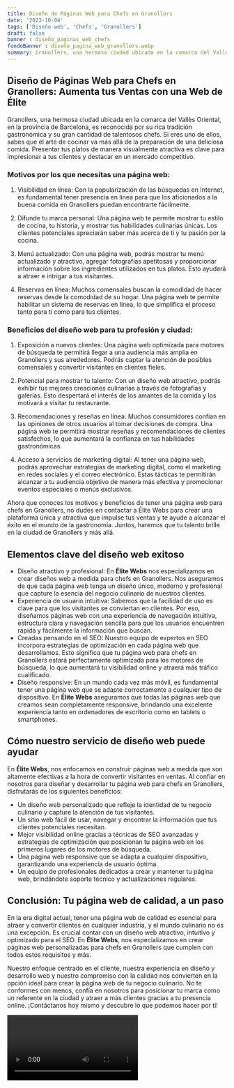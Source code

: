 ```yaml
---
title: Diseño de Páginas Web para Chefs en Granollers
date: '2023-10-04'
tags: ['Diseño web', 'Chefs', 'Granollers']
draft: false
banner : diseño_paginas_web_chefs
fondoBanner : diseño_pagina_web_granollers.webp
summary: Granollers, una hermosa ciudad ubicada en la comarca del Vallès Oriental, en la provincia de Barcelona, es reconocida por su rica tradición gastronómica y su gran cantidad de talentosos chefs. Si eres uno de ellos, sabes que el arte de cocinar va más allá de la preparación de una deliciosa comida. Presentar tus platos de manera visualmente atractiva es clave para impresionar a tus clientes y destacar en un mercado competitivo.
---
```


## Diseño de Páginas Web para Chefs en Granollers: Aumenta tus Ventas con una Web de Élite

Granollers, una hermosa ciudad ubicada en la comarca del Vallès Oriental, en la provincia de Barcelona, es reconocida por su rica tradición gastronómica y su gran cantidad de talentosos chefs. Si eres uno de ellos, sabes que el arte de cocinar va más allá de la preparación de una deliciosa comida. Presentar tus platos de manera visualmente atractiva es clave para impresionar a tus clientes y destacar en un mercado competitivo.

### Motivos por los que necesitas una página web:

1. Visibilidad en línea: Con la popularización de las búsquedas en Internet, es fundamental tener presencia en línea para que los aficionados a la buena comida en Granollers puedan encontrarte fácilmente.

2. Difunde tu marca personal: Una página web te permite mostrar tu estilo de cocina, tu historia, y mostrar tus habilidades culinarias únicas. Los clientes potenciales apreciarán saber más acerca de ti y tu pasión por la cocina.

3. Menú actualizado: Con una página web, podrás mostrar tu menú actualizado y atractivo, agregar fotografías apetitosas y proporcionar información sobre los ingredientes utilizados en tus platos. Esto ayudará a atraer e intrigar a tus visitantes.

4. Reservas en línea: Muchos comensales buscan la comodidad de hacer reservas desde la comodidad de su hogar. Una página web te permite habilitar un sistema de reservas en línea, lo que simplifica el proceso tanto para ti como para tus clientes.

### Beneficios del diseño web para tu profesión y ciudad:

1. Exposición a nuevos clientes: Una página web optimizada para motores de búsqueda te permitirá llegar a una audiencia más amplia en Granollers y sus alrededores. Podrás captar la atención de posibles comensales y convertir visitantes en clientes fieles.

2. Potencial para mostrar tu talento: Con un diseño web atractivo, podrás exhibir tus mejores creaciones culinarias a través de fotografías y galerías. Esto despertará el interés de los amantes de la comida y los motivará a visitar tu restaurante.

3. Recomendaciones y reseñas en línea: Muchos consumidores confían en las opiniones de otros usuarios al tomar decisiones de compra. Una página web te permitirá mostrar reseñas y recomendaciones de clientes satisfechos, lo que aumentará la confianza en tus habilidades gastronómicas.

4. Acceso a servicios de marketing digital: Al tener una página web, podrás aprovechar estrategias de marketing digital, como el marketing en redes sociales y el correo electrónico. Estas tácticas te permitirán alcanzar a tu audiencia objetivo de manera más efectiva y promocionar eventos especiales o menús exclusivos.

Ahora que conoces los motivos y beneficios de tener una página web para chefs en Granollers, no dudes en contactar a Élite Webs para crear una plataforma única y atractiva que impulse tus ventas y te ayude a alcanzar el éxito en el mundo de la gastronomía. Juntos, haremos que tu talento brille en la ciudad de Granollers y más allá.

<GifSeo />

<Cta />

## Elementos clave del diseño web exitoso

- Diseño atractivo y profesional: En **Élite Webs** nos especializamos en crear diseños web a medida para chefs en Granollers. Nos aseguramos de que cada página web tenga un diseño único, moderno y profesional que capture la esencia del negocio culinario de nuestros clientes.
- Experiencia de usuario intuitiva: Sabemos que la facilidad de uso es clave para que los visitantes se conviertan en clientes. Por eso, diseñamos páginas web con una experiencia de navegación intuitiva, estructura clara y navegación sencilla para que los usuarios encuentren rápida y fácilmente la información que buscan.
- Creadas pensando en el SEO: Nuestro equipo de expertos en SEO incorpora estrategias de optimización en cada página web que desarrollamos. Esto significa que tu página web para chefs en Granollers estará perfectamente optimizada para los motores de búsqueda, lo que aumentará tu visibilidad online y atraerá más tráfico cualificado.
- Diseño responsive: En un mundo cada vez más móvil, es fundamental tener una página web que se adapte correctamente a cualquier tipo de dispositivo. En **Élite Webs** aseguramos que todas las páginas web que creamos sean completamente responsive, brindando una excelente experiencia tanto en ordenadores de escritorio como en tablets o smartphones.

## Cómo nuestro servicio de diseño web puede ayudar

En **Élite Webs**, nos enfocamos en construir páginas web a medida que son altamente efectivas a la hora de convertir visitantes en ventas. Al confiar en nosotros para diseñar y desarrollar tu página web para chefs en Granollers, disfrutarás de los siguientes beneficios:

- Un diseño web personalizado que refleje la identidad de tu negocio culinario y capture la atención de tus visitantes.  
- Un sitio web fácil de usar, navegar y encontrar la información que tus clientes potenciales necesitan.
- Mejor visibilidad online gracias a técnicas de SEO avanzadas y estrategias de optimización que posicionan tu página web en los primeros lugares de los motores de búsqueda.
- Una página web responsive que se adapta a cualquier dispositivo, garantizando una experiencia de usuario óptima.
- Un equipo de profesionales dedicados a crear y mantener tu página web, brindándote soporte técnico y actualizaciones regulares.

## Conclusión: Tu página web de calidad, a un paso

En la era digital actual, tener una página web de calidad es esencial para atraer y convertir clientes en cualquier industria, y el mundo culinario no es una excepción. Es crucial contar con un diseño web atractivo, intuitivo y optimizado para el SEO. En **Élite Webs**, nos especializamos en crear páginas web personalizadas para chefs en Granollers que cumplen con todos estos requisitos y más.

Nuestro enfoque centrado en el cliente, nuestra experiencia en diseño y desarrollo web y nuestro compromiso con la calidad nos convierten en la opción ideal para crear la página web de tu negocio culinario. No te conformes con menos, confía en nosotros para posicionar tu marca como un referente en la ciudad y atraer a más clientes gracias a tu presencia online. ¡Contáctanos hoy mismo y descubre lo que podemos hacer por ti!

<Video />

<CtaBot job='Chefs' city='Granollers'/>

<Gmaps query='Granollers+españa+maps' />